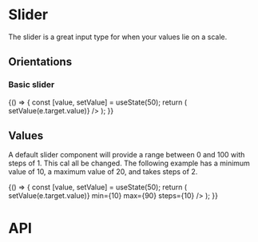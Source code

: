 

<Meta
  title="Forms/Slider"
  component={Slider}
/>


# Slider
The slider is a great input type for when your values lie on a scale.

## Orientations
### Basic slider
<Canvas>
  <Story
    name="Basic slider"
  >
    {() => {
      const [value, setValue] = useState(50);
      return (
        <Slider
          value={value}
          onChange={(e) => setValue(e.target.value)}
        />
      );
    }}
  </Story>
</Canvas>

## Values
A default slider component will provide a range between 0 and 100 with steps of 1. This cal all be changed. The following example has a minimum value of 10, a maximum value of 20, and takes steps of 2.

<Canvas>
  <Story
    name="Custom values"
  >
    {() => {
      const [value, setValue] = useState(50);
      return (
        <Slider
          value={value}
          onChange={(e) => setValue(e.target.value)}
          min={10}
          max={90}
          steps={10}
        />
      );
    }}
  </Story>
</Canvas>

# API
<ArgsTable of={Slider} />
